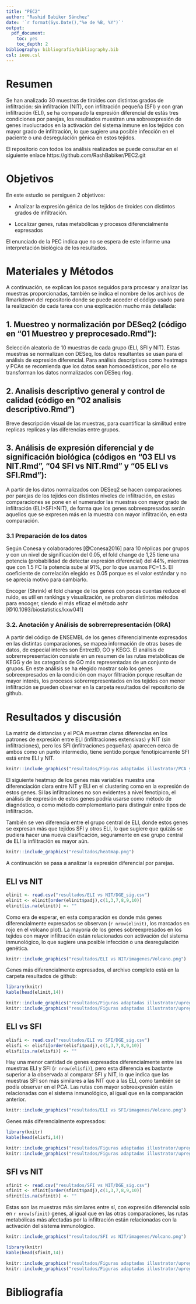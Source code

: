 ```yaml
---
title: "PEC2"
author: "Rashid Babiker Sánchez"
date: '`r format(Sys.Date(),"%e de %B, %Y")`'
output:
  pdf_document:
    toc: yes
    toc_depth: 2
bibliography: bibliografía/bibliography.bib
csl: ieee.csl
---
```


\newpage

# Resumen

Se han analizado 30 muestras de tiroides con distintos grados de infiltración: sin infiltración (NIT), con infiltración pequeña (SFI) y con gran infiltración (ELI), se ha comparado la expresión diferencial de estás tres condiciones por parejas, los resultados muestran una sobreexpresión de genes involucrados en la activación del sistema inmune en los tejidos con mayor grado de infiltración, lo que sugiere una posible infección en el paciente o una desregulación génica en estos tejidos.

El repositorio con todos los análisis realizados se puede consultar en el siguiente enlace
https://github.com/RashBabiker/PEC2.git

# Objetivos

En este estudio se persiguen 2 objetivos:

* Analizar la expresión génica de los tejidos de tiroides con distintos grados de infiltración.

* Localizar genes, rutas metabólicas y procesos diferencialmente expresados

El enunciado de la PEC indica que no se espera de este informe una interpretación biológica de los resultados.

\newpage 

# Materiales y Métodos

A continuación, se explican los pasos seguidos para procesar y analizar las muestras proporcionadas, también se indica el nombre de los archivos de Rmarkdown del repositorio donde se puede acceder el código usado para la realización de cada tarea con una explicación mucho más detallada:

## 1. Muestreo y normalización por DESeq2 (código en "01 Muestreo y preprocesado.Rmd"):

Selección aleatoria de 10 muestras de cada grupo (ELI, SFI y NIT). Estas muestras se normalizan con DESeq, los datos resultantes se usan para el análisis de expresión diferencial. Para análisis descriptivos como heatmaps y PCAs se recomienda que los datos sean homocedásticos, por ello se transforman los datos normalizados con DESeq rlog.

## 2. Analisis descriptivo general y control de calidad (código en "02 analisis descriptivo.Rmd")

Breve descripción visual de las muestras, para cuantificar la similitud entre replicas replicas y las diferencias entre grupos. 

## 3. Análisis de expresión diferencial y de significación biológica (códigos en "03 ELI vs NIT.Rmd", "04 SFI vs NIT.Rmd" y "05 ELI vs SFI.Rmd"):

A partir de los datos normalizados con DESeq2 se hacen comparaciones por parejas de los tejidos con distintos niveles de infiltración, en estas comparaciones se pone en el numerador las muestras con mayor grado de infiltración (ELI>SFI>NIT), de forma que los genes sobreexpresados serán aquellos que se expresen más en la muestra con mayor infiltración, en esta comparación.

### 3.1 Preparación de los datos

Según Conesa y colaboradores [@Conesa2016] para 10 réplicas por grupos y con un nivel de significación del 0.05, el fold change de 1,25 tiene una potencia (probabilidad de detectar expresión diferencial) del 44%, mientras que con 1.5 FC la potencia sube al 91%, por lo que usamos FC=1.5. El coeficiente de correlación elegido es 0.05 porque es el valor estándar y no se aprecia motivo para cambiarlo.

Encoger (Shrink) el fold change de los genes con pocas cuentas reduce el ruido, es util en rankings y visualización, se probaron distintos métodos para encoger, siendo el más eficaz el método ashr [@10.1093/biostatistics/kxw041]

### 3.2. Anotación y Análisis de sobrerrepresentación (ORA)

A partir del código de ENSEMBL de los genes diferencialmente expresados en las distintas comparaciones, se mapea información de otras bases de datos, de especial interés son EntrezID, GO y KEGG. El análisis de sobrerrepresentación consiste en un resumen de las rutas metabólicas de KEGG y de las categorías de GO más representadas de un conjunto de grupos. En este análisis se ha elegido mostrar solo los genes sobreexpresados en la condición con mayor filtración porque resultan de mayor interés, los procesos sobrerrepresentados en los tejidos con menor infiltración se pueden observar en la carpeta resultados del repositorio de github.

# Resultados y discusión

La matriz de distancias y el PCA muestran claras diferencias en los patrones de expresión entre ELI (infiltraciones extensivas) y NIT (sin infiltraciones), pero los SFI (infiltraciones pequeñas) aparecen cerca de ambos como un punto intermedio, tiene sentido porque fenotípicamente SFI está entre ELI y NIT. 

```r
knitr::include_graphics("resultados/Figuras adaptadas illustrator/PCA y matriz.pdf")
```

\newpage

El siguiente heatmap de los genes más variables muestra una diferenciación clara entre NIT y ELI en el clustering como en la expresión de estos genes. Si las infiltraciones no son evidentes a nivel fenotípico, el análisis de expresión de estos genes podría usarse como método de diagnóstico, o como método complementario para distinguir entre tipos de infiltración.

También se ven diferencia entre el grupo central de ELI, donde estos genes se expresan más que tejidos SFI y otros ELI, lo que sugiere que quizás se pudiera hacer una nueva clasificación, seguramente en ese grupo central de ELI la infiltración es mayor aún. 

```r
knitr::include_graphics("resultados/heatmap.png")
```

A continuación se pasa a analizar la expresión diferencial por parejas.

\newpage

## ELI vs NIT

```r
elinit <- read.csv("resultados/ELI vs NIT/DGE_sig.csv")
elinit <- elinit[order(elinit$padj),c(1,3,7,8,9,10)]
elinit[is.na(elinit)] <- ""
```

Como era de esperar, en esta comparación es donde más genes diferencialmente expresados se observan (`r nrow(elinit)`, los marcados en rojo en el volcano plot). La mayoría de los genes sobreexpresados en los tejidos con mayor infiltración están relacionados con activación del sistema inmunológico, lo que sugiere una posible infección o una desregulación genética.

```r
knitr::include_graphics("resultados/ELI vs NIT/imagenes/Volcano.png")
```

Genes más diferencialmente expresados, el archivo completo está en la carpeta resultados de github:

```r
library(knitr)
kable(head(elinit,14))
```

```r
knitr::include_graphics("resultados/Figuras adaptadas illustrator/upregulated GO ELI vs NIT.pdf")
knitr::include_graphics("resultados/Figuras adaptadas illustrator/upregulated KEGG ELI vs NIT.pdf")
```

\newpage

## ELI vs SFI

```r
elisfi <- read.csv("resultados/ELI vs SFI/DGE_sig.csv")
elisfi <- elisfi[order(elisfi$padj),c(1,3,7,8,9,10)]
elisfi[is.na(elisfi)] <- ""
```

Hay una menor cantidad de genes expresados diferencialmente entre las muestras ELI y SFI (`r nrow(elisfi)`), pero esta diferencia es bastante superior a la observada al comparar SFI y NIT, lo que indica que las muestras SFI son más similares a las NIT que a las ELI, como también se podía observar en el PCA. Las rutas con mayor sobreexpresión están relacionadas con el sistema inmunológico, al igual que en la comparación anterior.

```r
knitr::include_graphics("resultados/ELI vs SFI/imagenes/Volcano.png")
```

Genes más diferencialmente expresados:

```r
library(knitr)
kable(head(elisfi,14))
```

```r
knitr::include_graphics("resultados/Figuras adaptadas illustrator/upregulated GO ELI vs SFI.pdf")
knitr::include_graphics("resultados/Figuras adaptadas illustrator/upregulated KEGG ELI vs SFI.pdf")
```

\newpage

## SFI vs NIT

```r
sfinit <- read.csv("resultados/SFI vs NIT/DGE_sig.csv")
sfinit <- sfinit[order(sfinit$padj),c(1,3,7,8,9,10)]
sfinit[is.na(sfinit)] <- ""
```

Estas son las muestras más similares entre sí, con expresión diferencial solo en `r nrow(sfinit)` genes, al igual que en las otras comparaciones, las rutas metabólicas más afectadas por la infiltración están relacionadas con la activación del sistema inmunológico.

```r
knitr::include_graphics("resultados/SFI vs NIT/imagenes/Volcano.png")
```

```r
library(knitr)
kable(head(sfinit,14))
```

```r
knitr::include_graphics("resultados/Figuras adaptadas illustrator/upregulated GO SFI vs NIT.pdf")
knitr::include_graphics("resultados/Figuras adaptadas illustrator/upregulated KEGG SFI vs NIT.pdf")
```

\newpage

# Bibliografía
